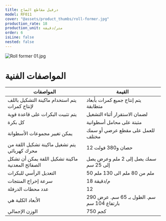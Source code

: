 ```yaml
---
title: درفيل مقاطع الصاج
model: RF011
cover: "@assets/product_thumbs/roll-former.jpg"
production_rate: 18
production_unit: متر/دقيقة
order: 6
isLine: false
nested: false
---
```



<ProductTabs />

![Roll former 01.jpg](@assets/article_images/roll-former/roll-former-01.jpg)

# **المواصفات الفنية**

| المواصفات                                        | القيمة                                     |
| ------------------------------------------------ | ------------------------------------------ |
| يتم استخدام ماكينة التشكيل باللف لإنتاج كمرات    | يتم إنتاج جميع كمرات بأبعاد متطابقة        |
| يتم تثبيت البكرات على قاعدة قوية                 | لضمان الاستقرار أثناء التشغيل              |
| كل بكرة                                          | مثبتة على محامل أسطوانية                   |
| يمكن تغيير مجموعات الأسطوانة                     | للعمل على مقطع عرضي أو سمك مختلف           |
| يتم تشغيل ماكينة تشكيل اللفة من محرك كهربائي     | 12 حصان و380 فولت                          |
| ماكينة تشكيل اللفة يمكن أن تشكل الصفائح المعدنية | سمك يصل إلى 2 ملم وعرض يصل إلى 25 سم       |
| التعديل الرأسي للبكرات                           | 50 ملم من 80 ملم الى 130 ملم               |
| سرعة إخراج المنتجات                              | 18 م/دقيقة                                 |
| عدد محطات الدرفلة                                | 12                                         |
| الأبعاد الكلية هي                                | 290 سم. الطول بـ 65 سم. عرض بارتفاع 104 سم |
| الوزن الإجمالي                                   | 750 كجم                                    |
